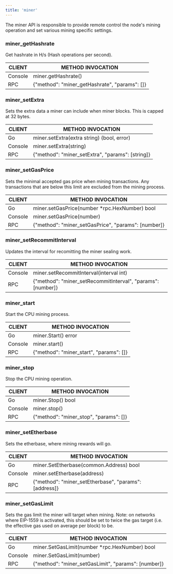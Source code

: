 ```yaml
---
title: 'miner'
---
```


The miner API is responsible to provide remote control the node's mining operation and set various mining specific settings.

### miner\_getHashrate

Get hashrate in H/s (Hash operations per second).

| CLIENT  | METHOD INVOCATION                               |
| ------- | ----------------------------------------------- |
| Console | miner.getHashrate()                             |
| RPC     | \{"method": "miner\_getHashrate", "params": \[]} |

### miner\_setExtra

Sets the extra data a miner can include when miner blocks. This is capped at 32 bytes.

| CLIENT  | METHOD INVOCATION                                  |
| ------- | -------------------------------------------------- |
| Go      | miner.setExtra(extra string) (bool, error)         |
| Console | miner.setExtra(string)                             |
| RPC     | \{"method": "miner\_setExtra", "params": \[string]} |

### miner\_setGasPrice

Sets the minimal accepted gas price when mining transactions. Any transactions that are below this limit are excluded from the mining process.

| CLIENT  | METHOD INVOCATION                                     |
| ------- | ----------------------------------------------------- |
| Go      | miner.setGasPrice(number \*rpc.HexNumber) bool        |
| Console | miner.setGasPrice(number)                             |
| RPC     | \{"method": "miner\_setGasPrice", "params": \[number]} |

### miner\_setRecommitInterval

Updates the interval for recomitting the miner sealing work.

| CLIENT  | METHOD INVOCATION                                             |
| ------- | ------------------------------------------------------------- |
| Console | miner.setRecommitInterval(interval int)                       |
| RPC     | \{"method": "miner\_setRecommitInterval", "params": \[number]} |

### miner\_start

Start the CPU mining process.

| CLIENT  | METHOD INVOCATION                         |
| ------- | ----------------------------------------- |
| Go      | miner.Start() error                       |
| Console | miner.start()                             |
| RPC     | \{"method": "miner\_start", "params": \[]} |

### miner\_stop

Stop the CPU mining operation.

| CLIENT  | METHOD INVOCATION                        |
| ------- | ---------------------------------------- |
| Go      | miner.Stop() bool                        |
| Console | miner.stop()                             |
| RPC     | \{"method": "miner\_stop", "params": \[]} |

### miner\_setEtherbase

Sets the etherbase, where mining rewards will go.

| CLIENT  | METHOD INVOCATION                                       |
| ------- | ------------------------------------------------------- |
| Go      | miner.SetEtherbase(common.Address) bool                 |
| Console | miner.setEtherbase(address)                             |
| RPC     | \{"method": "miner\_setEtherbase", "params": \[address]} |

### miner\_setGasLimit

Sets the gas limit the miner will target when mining. Note: on networks where EIP-1559 is activated, this should be set to twice the gas target (i.e. the effective gas used on average per block) to be.

| CLIENT  | METHOD INVOCATION                                     |
| ------- | ----------------------------------------------------- |
| Go      | miner.SetGasLimit(number \*rpc.HexNumber) bool        |
| Console | miner.SetGasLimit(number)                             |
| RPC     | \{"method": "miner\_setGasLimit", "params": \[number]} |

